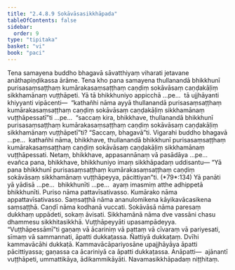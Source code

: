 ```yaml
---
title: "2.4.8.9 Sokāvāsasikkhāpada"
tableOfContents: false
sidebar:
  order: 9
type: "tipitaka"
basket: "vi"
book: "paci"
---
```



<DynamicBreadcrumb />

<Division number="1158" book="paci" e="ch" v="2" p="445">

<Paragraph number="3384" book="paci">
Tena samayena buddho bhagavā sāvatthiyaṃ viharati jetavane anāthapiṇḍikassa ārāme. Tena kho pana samayena thullanandā bhikkhunī purisasaṃsaṭṭhaṃ kumārakasaṃsaṭṭhaṃ caṇḍiṃ sokāvāsaṃ caṇḍakāḷiṃ sikkhamānaṃ vuṭṭhāpeti.
</Paragraph>

<Paragraph number="3385" book="paci">
Yā tā bhikkhuniyo appicchā …pe…  tā ujjhāyanti khiyyanti vipācenti—  “kathañhi nāma ayyā thullanandā purisasaṃsaṭṭhaṃ kumārakasaṃsaṭṭhaṃ caṇḍiṃ sokāvāsaṃ caṇḍakāḷiṃ sikkhamānaṃ vuṭṭhāpessatī”ti …pe…  “saccaṃ kira, bhikkhave, thullanandā bhikkhunī purisasaṃsaṭṭhaṃ kumārakasaṃsaṭṭhaṃ caṇḍiṃ sokāvāsaṃ caṇḍakāḷiṃ sikkhamānaṃ vuṭṭhāpetī”ti? “Saccaṃ, bhagavā”ti. Vigarahi buddho bhagavā …pe…  kathañhi nāma, bhikkhave, thullanandā bhikkhunī purisasaṃsaṭṭhaṃ kumārakasaṃsaṭṭhaṃ caṇḍiṃ sokāvāsaṃ caṇḍakāḷiṃ sikkhamānaṃ vuṭṭhāpessati. Netaṃ, bhikkhave, appasannānaṃ vā pasādāya …pe…  evañca pana, bhikkhave, bhikkhuniyo imaṃ sikkhāpadaṃ uddisantu—
</Paragraph>

</Division>
<Division number="1159" book="paci" e="ch" v="2" p="446">

<Paragraph number="3386" book="paci">
<Emphasis>“Yā pana bhikkhunī purisasaṃsaṭṭhaṃ kumārakasaṃsaṭṭhaṃ caṇḍiṃ sokāvāsaṃ sikkhamānaṃ vuṭṭhāpeyya, pācittiyan”</Emphasis>ti. (*79*:<Emphasis>134</Emphasis>)
</Paragraph>

</Division>
<Division number="1160" book="paci" e="ch" v="2" p="446">

<Paragraph number="3387" book="paci">
<Emphasis>Yā panā</Emphasis>ti yā yādisā …pe…  <Emphasis>bhikkhunī</Emphasis>ti …pe…  ayaṃ imasmiṃ atthe adhippetā bhikkhunīti.
</Paragraph>

<Paragraph number="3388" book="paci">
<Emphasis>Puriso</Emphasis> nāma pattavīsativasso. <Emphasis>Kumārako</Emphasis> nāma appattavīsativasso. <Emphasis>Saṃsaṭṭhā</Emphasis> nāma ananulomikena kāyikavācasikena saṃsaṭṭhā. <Emphasis>Caṇḍī</Emphasis> nāma kodhanā vuccati.
</Paragraph>

<Paragraph number="3389" book="paci">
<Emphasis>Sokāvāsā</Emphasis> nāma paresaṃ dukkhaṃ uppādeti, sokaṃ āvisati. <Emphasis>Sikkhamānā</Emphasis> nāma dve vassāni chasu dhammesu sikkhitasikkhā. <Emphasis>Vuṭṭhāpeyyā</Emphasis>ti upasampādeyya.
</Paragraph>

<Paragraph number="3390" book="paci">
“Vuṭṭhāpessāmī”ti gaṇaṃ vā ācariniṃ vā pattaṃ vā cīvaraṃ vā pariyesati, sīmaṃ vā sammannati, āpatti dukkaṭassa. Ñattiyā dukkaṭaṃ. Dvīhi kammavācāhi dukkaṭā. Kammavācāpariyosāne upajjhāyāya āpatti pācittiyassa; gaṇassa ca ācariniyā ca āpatti dukkaṭassa.
</Paragraph>

</Division>
<Division number="1161" book="paci" e="ch" v="2" p="446">

<Paragraph number="3391" book="paci">
Anāpatti—  ajānantī vuṭṭhāpeti, ummattikāya, ādikammikāyāti.

</Paragraph>
</Division>

<Paragraph number="3392" type="center" book="paci">
Navamasikkhāpadaṃ niṭṭhitaṃ.
</Paragraph>